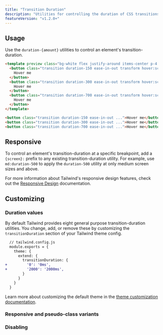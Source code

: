 ```yaml
---
title: "Transition Duration"
description: "Utilities for controlling the duration of CSS transitions."
featureVersion: "v1.2.0+"
---
```





## Usage

Use the `duration-{amount}` utilities to control an element's transition-duration.

```html
<template preview class="bg-white flex justify-around items-center p-4 py-12">
  <button class="transition duration-150 ease-in-out transform hover:scale-125 bg-blue-500 text-white font-bold py-2 px-4 rounded">
    Hover me
  </button>
  <button class="transition duration-300 ease-in-out transform hover:scale-125 bg-blue-500 text-white font-bold py-2 px-4 rounded">
    Hover me
  </button>
  <button class="transition duration-700 ease-in-out transform hover:scale-125 bg-blue-500 text-white font-bold py-2 px-4 rounded">
    Hover me
  </button>
</template>

<button class="transition duration-150 ease-in-out ...">Hover me</button>
<button class="transition duration-300 ease-in-out ...">Hover me</button>
<button class="transition duration-700 ease-in-out ...">Hover me</button>
```

## Responsive

To control an element's transition-duration at a specific breakpoint, add a `{screen}:` prefix to any existing transition-duration utility. For example, use `md:duration-500` to apply the `duration-500` utility at only medium screen sizes and above.

For more information about Tailwind's responsive design features, check out the [Responsive Design](/docs/responsive-design) documentation.

## Customizing

### Duration values

By default Tailwind provides eight general purpose transition-duration utilities. You change, add, or remove these by customizing the `transitionDuration` section of your Tailwind theme config.

```diff
  // tailwind.config.js
  module.exports = {
    theme: {
      extend: {
        transitionDuration: {
+         '0': '0ms',
+         '2000': '2000ms',
        }
      }
    }
  }
```

Learn more about customizing the default theme in the [theme customization documentation](/docs/theme#customizing-the-default-theme).

### Responsive and pseudo-class variants

<Variants plugin="transitionDuration" name="transition-duration" />

### Disabling

<Disabling plugin="transitionDuration" name="transition-duration" />
